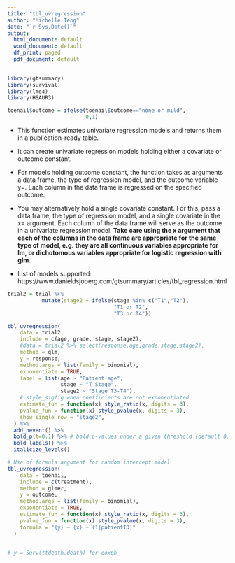 ---
title: "tbl_uvregression"
author: "Michelle Teng"
date: "`r Sys.Date()`"
output:
  html_document: default
  word_document: default
  df_print: paged
  pdf_document: default
---

```{r, warning=FALSE, message=FALSE, echo=FALSE}
library(gtsummary)
library(survival)
library(lme4)
library(HSAUR3)

toenail$outcome = ifelse(toenail$outcome=="none or mild",
                         0,1)
```


+ This function estimates univariate regression models and returns them in a publication-ready table. 

+ It can create univariate regression models holding either a covariate or outcome constant.

+ For models holding outcome constant, the function takes as arguments a data frame, the type of regression model, and the outcome variable y=. Each column in the data frame is regressed on the specified outcome. 

+ You may alternatively hold a single covariate constant. For this, pass a data frame, the type of regression model, and a single covariate in the x= argument. Each column of the data frame will serve as the outcome in a univariate regression model. **Take care using the x argument that each of the columns in the data frame are appropriate for the same type of model, e.g. they are all continuous variables appropriate for lm, or dichotomous variables appropriate for logistic regression with glm.**

+ List of models supported: https://www.danieldsjoberg.com/gtsummary/articles/tbl_regression.html



```{r,results='asis',echo=T,warning=F,message=F}
trial2 = trial %>%
           mutate(stage2 = ifelse(stage %in% c("T1","T2"),
                                  "T1 or T2",
                                  "T3 or T4"))

tbl_uvregression(
    data = trial2,
    include = c(age, grade, stage, stage2),
    #data = trial2 %>% select(response,age,grade,stage,stage2),
    method = glm,
    y = response,
    method.args = list(family = binomial),
    exponentiate = TRUE,
    label = list(age ~ "Patient age",
                 stage ~ "T Stage",
                 stage2 ~ "Stage T3-T4"),
    # style_sigfig when coefficients are not exponentiated
    estimate_fun = function(x) style_ratio(x, digits = 3), 
    pvalue_fun = function(x) style_pvalue(x, digits = 3),
    show_single_row = "stage2",
  ) %>%
  add_nevent() %>%
  bold_p(t=0.1) %>% # bold p-values under a given threshold (default 0.05)
  bold_labels() %>%
  italicize_levels()

# Use of formula argument for random intercept model
tbl_uvregression(
    data = toenail,
    include = c(treatment),
    method = glmer,
    y = outcome,
    method.args = list(family = binomial),
    exponentiate = TRUE,
    estimate_fun = function(x) style_ratio(x, digits = 3),
    pvalue_fun = function(x) style_pvalue(x, digits = 3),
    formula = "{y} ~ {x} + (1|patientID)"
  ) 


# y = Surv(ttdeath,death) for coxph
```


